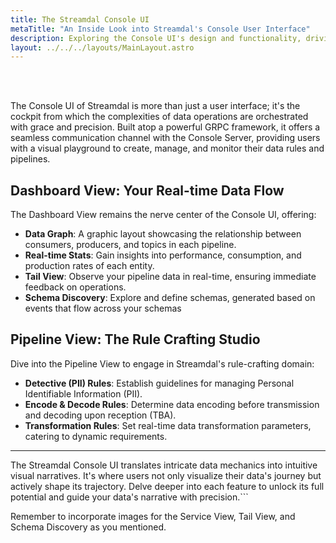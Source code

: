```yaml
---
title: The Streamdal Console UI 
metaTitle: "An Inside Look into Streamdal's Console User Interface"
description: Exploring the Console UI's design and functionality, driving Streamdal's data operations.
layout: ../../../layouts/MainLayout.astro
---
```



<Changes />

<br />
<br />

The Console UI of Streamdal is more than just a user interface; it's the cockpit from which the complexities of data operations are orchestrated with grace and precision. Built atop a powerful GRPC framework, it offers a seamless communication channel with the Console Server, providing users with a visual playground to create, manage, and monitor their data rules and pipelines.

## Dashboard View: Your Real-time Data Flow

The Dashboard View remains the nerve center of the Console UI, offering:

- <span id="data-graph">**Data Graph**</span>: A graphic layout showcasing the relationship between consumers, producers, and topics in each pipeline.
- **Real-time Stats**: Gain insights into performance, consumption, and production rates of each entity.
- **Tail View**: Observe your pipeline data in real-time, ensuring immediate feedback on operations.
- **Schema Discovery**: Explore and define schemas, generated based on events that flow across your schemas 

<RichImg src={consoleDashboard} alt="Streamdal Console Dashboard" />

## Pipeline View: The Rule Crafting Studio

Dive into the Pipeline View to engage in Streamdal's rule-crafting domain:

- **Detective (PII) Rules**: Establish guidelines for managing Personal Identifiable Information (PII).
- **Encode & Decode Rules**: Determine data encoding before transmission and decoding upon reception (TBA).
- **Transformation Rules**: Set real-time data transformation parameters, catering to dynamic requirements.

<RichImg src={consolePipeline} alt="Streamdal Console Dashboard" />

---

The Streamdal Console UI translates intricate data mechanics into intuitive visual narratives. It's where users not only visualize their data's journey but actively shape its trajectory. Delve deeper into each feature to unlock its full potential and guide your data's narrative with precision.```

Remember to incorporate images for the Service View, Tail View, and Schema Discovery as you mentioned.
